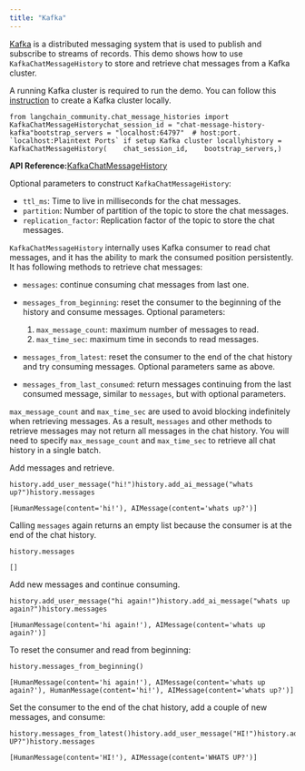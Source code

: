 ```yaml
---
title: "Kafka"
---
```


[Kafka](https://github.com/apache/kafka) is a distributed messaging system that is used to publish and subscribe to streams of records. This demo shows how to use `KafkaChatMessageHistory` to store and retrieve chat messages from a Kafka cluster.

A running Kafka cluster is required to run the demo. You can follow this [instruction](https://developer.confluent.io/get-started/python) to create a Kafka cluster locally.

```
from langchain_community.chat_message_histories import KafkaChatMessageHistorychat_session_id = "chat-message-history-kafka"bootstrap_servers = "localhost:64797"  # host:port. `localhost:Plaintext Ports` if setup Kafka cluster locallyhistory = KafkaChatMessageHistory(    chat_session_id,    bootstrap_servers,)
```

**API Reference:**[KafkaChatMessageHistory](https://python.langchain.com/api_reference/community/chat_message_histories/langchain_community.chat_message_histories.kafka.KafkaChatMessageHistory.html)

Optional parameters to construct `KafkaChatMessageHistory`:

* `ttl_ms`: Time to live in milliseconds for the chat messages.
* `partition`: Number of partition of the topic to store the chat messages.
* `replication_factor`: Replication factor of the topic to store the chat messages.

`KafkaChatMessageHistory` internally uses Kafka consumer to read chat messages, and it has the ability to mark the consumed position persistently. It has following methods to retrieve chat messages:

* `messages`: continue consuming chat messages from last one.

* `messages_from_beginning`: reset the consumer to the beginning of the history and consume messages. Optional parameters:

  1. `max_message_count`: maximum number of messages to read.
  2. `max_time_sec`: maximum time in seconds to read messages.

* `messages_from_latest`: reset the consumer to the end of the chat history and try consuming messages. Optional parameters same as above.

* `messages_from_last_consumed`: return messages continuing from the last consumed message, similar to `messages`, but with optional parameters.

`max_message_count` and `max_time_sec` are used to avoid blocking indefinitely when retrieving messages. As a result, `messages` and other methods to retrieve messages may not return all messages in the chat history. You will need to specify `max_message_count` and `max_time_sec` to retrieve all chat history in a single batch.

Add messages and retrieve.

```
history.add_user_message("hi!")history.add_ai_message("whats up?")history.messages
```

```
[HumanMessage(content='hi!'), AIMessage(content='whats up?')]
```

Calling `messages` again returns an empty list because the consumer is at the end of the chat history.

```
history.messages
```

```
[]
```

Add new messages and continue consuming.

```
history.add_user_message("hi again!")history.add_ai_message("whats up again?")history.messages
```

```
[HumanMessage(content='hi again!'), AIMessage(content='whats up again?')]
```

To reset the consumer and read from beginning:

```
history.messages_from_beginning()
```

```
[HumanMessage(content='hi again!'), AIMessage(content='whats up again?'), HumanMessage(content='hi!'), AIMessage(content='whats up?')]
```

Set the consumer to the end of the chat history, add a couple of new messages, and consume:

```
history.messages_from_latest()history.add_user_message("HI!")history.add_ai_message("WHATS UP?")history.messages
```

```
[HumanMessage(content='HI!'), AIMessage(content='WHATS UP?')]
```
